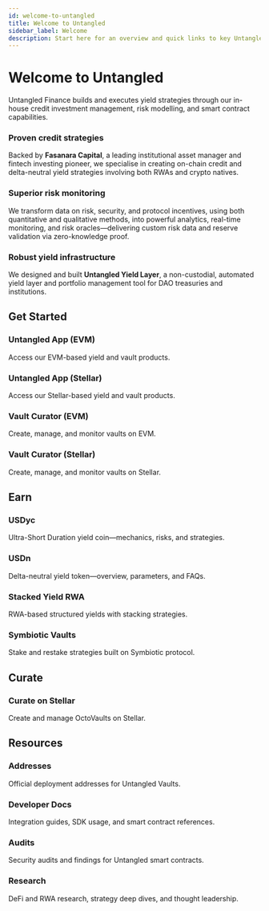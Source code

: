 ```yaml
---
id: welcome-to-untangled
title: Welcome to Untangled
sidebar_label: Welcome
description: Start here for an overview and quick links to key Untangled docs and resources.
---
```



# Welcome to Untangled

Untangled Finance builds and executes yield strategies through our in-house credit investment management, risk modelling, and smart contract capabilities.

### Proven credit strategies
Backed by **Fasanara Capital**, a leading institutional asset manager and fintech investing pioneer, we specialise in creating on-chain credit and delta-neutral yield strategies involving both RWAs and crypto natives.

### Superior risk monitoring
We transform data on risk, security, and protocol incentives, using both quantitative and qualitative methods, into powerful analytics, real-time monitoring, and risk oracles—delivering custom risk data and reserve validation via zero-knowledge proof.

### Robust yield infrastructure
We designed and built **Untangled Yield Layer**, a non-custodial, automated yield layer and portfolio management tool for DAO treasuries and institutions.

## Get Started

<div className={styles.cardGrid}>

  <Link className={styles.card} to="https://app.untangled.finance" target="_blank" rel="noopener noreferrer">
    <h3>Untangled App (EVM)</h3>
    <p>Access our EVM-based yield and vault products.</p>
  </Link>

  <Link className={styles.card} to="https://stellar.untangled.finance" target="_blank" rel="noopener noreferrer">
    <h3>Untangled App (Stellar)</h3>
    <p>Access our Stellar-based yield and vault products.</p>
  </Link>

  <Link className={styles.card} to="https://curator.untangled.finance" target="_blank" rel="noopener noreferrer">
    <h3>Vault Curator (EVM)</h3>
    <p>Create, manage, and monitor vaults on EVM.</p>
  </Link>

  <Link className={styles.card} to="https://curator-stellar.untangled.finance" target="_blank" rel="noopener noreferrer">
    <h3>Vault Curator (Stellar)</h3>
    <p>Create, manage, and monitor vaults on Stellar.</p>
  </Link>

</div>

## Earn

<div className={styles.cardGrid}>

<Link className={styles.card} to="/docs/category/usdyc">
  <h3>USDyc</h3>
  <p>Ultra-Short Duration yield coin—mechanics, risks, and strategies.</p>
</Link>

<Link className={styles.card} to="/docs/category/usdn">
  <h3>USDn</h3>
  <p>Delta-neutral yield token—overview, parameters, and FAQs.</p>
</Link>

<Link className={styles.card} to="/docs/category/stacked-rwa">
  <h3>Stacked Yield RWA</h3>
  <p>RWA-based structured yields with stacking strategies.</p>
</Link>

<Link className={styles.card} to="/docs/category/symbiotic-vaults">
  <h3>Symbiotic Vaults</h3>
  <p>Stake and restake strategies built on Symbiotic protocol.</p>
</Link>


</div>

## Curate

<div className={styles.cardGrid}>

  <Link className={styles.card} to="/docs/user-documentation/Curate/create-stellar-vault">
    <h3>Curate on Stellar</h3>
    <p>Create and manage OctoVaults on Stellar.</p>
  </Link>

</div>

## Resources

<div className={styles.cardGrid}>

  <Link className={styles.card} to="/docs/developer-documentation/Untangled-Vaults/Deployment">
    <h3>Addresses</h3>
    <p>Official deployment addresses for Untangled Vaults.</p>
  </Link>

  <Link className={styles.card} to="/docs/category/Untangled-Vaults">
    <h3>Developer Docs</h3>
    <p>Integration guides, SDK usage, and smart contract references.</p>
  </Link>

  <Link className={styles.card} to="/docs/developer-documentation/Untangled-Vaults/Security">
    <h3>Audits</h3>
    <p>Security audits and findings for Untangled smart contracts.</p>
  </Link>

  <Link className={styles.card} to="https://mirror.xyz/untangledcredio.eth" target="_blank" rel="noopener noreferrer">
    <h3>Research</h3>
    <p>DeFi and RWA research, strategy deep dives, and thought leadership.</p>
  </Link>

</div>
